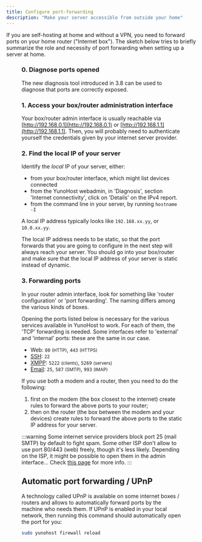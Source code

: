 ```yaml
---
title: Configure port-forwarding
description: "Make your server accessible from outside your home"
---
```


If you are self-hosting at home and without a VPN, you need to forward ports on your home router ("Internet box"). The sketch below tries to briefly summarize the role and necessity of port forwarding when setting up a server at home.

<Figure caption="Illustration of the importance of port-forwarding" src="/img/portForwarding_en.png" />

### 0. Diagnose ports opened

The new diagnosis tool introduced in 3.8 can be used to diagnose that ports are
correctly exposed.

### 1. Access your box/router administration interface

Your box/router admin interface is usually reachable via [http://192.168.0.1](http://192.168.0.1) or [http://192.168.1.1](http://192.168.1.1). Then, you will probably need to authenticate yourself the credentials given by your internet server provider.

### 2. Find the local IP of your server

Identify the *local* IP of your server, either:

- from your box/router interface, which might list devices connected
- from the YunoHost webadmin, in 'Diagnosis', section 'Internet connectivity', click on 'Details' on the IPv4 report.
- from the command line in your server, by running `hostname -I`

A local IP address typically looks like `192.168.xx.yy`, or `10.0.xx.yy`.

The local IP address needs to be static, so that the port forwards that you are going to configure in the next step will always reach your server. You should go into your box/router and make sure that the local IP address of your server is static instead of dynamic.

### 3. Forwarding ports

In your router admin interface, look for something like 'router configuration' or 'port forwarding'. The naming differs among the various kinds of boxes.

Opening the ports listed below is necessary for the various services available in YunoHost to work. For each of them, the 'TCP' forwarding is needed. Some interfaces refer to 'external' and 'internal' ports: these are the same in our case.

- Web: `80` <small>(HTTP)</small>, `443` <small>(HTTPS)</small>
- [SSH](/admin/command_line): `22`
- [XMPP](https://wikipedia.org/wiki/XMPP): `5222` <small>(clients)</small>, `5269` <small>(servers)</small>
- [Email](/admin/email): `25`, `587` <small>(SMTP)</small>, `993` <small>(IMAP)</small>

If you use both a modem and a router, then you need to do the following:

1. first on the modem (the box closest to the internet) create rules to forward the above ports to your router;
2. then on the router (the box between the modem and your devices) create rules to forward the above ports to the static IP address for your server.

:::warning
<FAIcon icon="fa-exclamation-triangle"/> Some internet service providers block port 25 (mail SMTP) by default to fight spam. Some other ISP don't allow to use port 80/443 (web) freely, though it's less likely. Depending on the ISP, it might be possible to open them in the admin interface... Check [this page](/admin/self_hosting/providers/isp/) for more info.
:::

## Automatic port forwarding / UPnP

A technology called UPnP is available on some internet boxes / routers and allows to automatically forward ports by the machine who needs them. If UPnP is enabled in your local network, then running this command should automatically open the port for you:

```bash
sudo yunohost firewall reload
```
